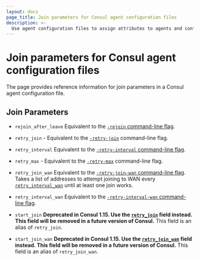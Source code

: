 ```yaml
---
layout: docs
page_title: Join parameters for Consul agent configuration files
description: >-
  Use agent configuration files to assign attributes to agents and configure multiple agents at once. Learn about agent configuration file parameters and formatting with this reference page and sample code.
---
```


# Join parameters for Consul agent configuration files

The page provides reference information for join parameters in a Consul agent configuration file.

## Join Parameters

- `rejoin_after_leave` Equivalent to the [`-rejoin` command-line flag](/consul/commands/agent#_rejoin).

- `retry_join` - Equivalent to the [`-retry-join`](/consul/commands/agent#retry-join) command-line flag.

- `retry_interval` Equivalent to the [`-retry-interval` command-line flag](/consul/commands/agent#_retry_interval).

- `retry_max` - Equivalent to the [`-retry-max`](/consul/commands/agent#_retry_max) command-line flag.

- `retry_join_wan` Equivalent to the [`-retry-join-wan` command-line flag](/consul/commands/agent#_retry_join_wan). Takes a list of addresses to attempt joining to WAN every [`retry_interval_wan`](#_retry_interval_wan) until at least one join works.

- `retry_interval_wan` Equivalent to the [`-retry-interval-wan` command-line flag](/consul/commands/agent#_retry_interval_wan).

- `start_join` **Deprecated in Consul 1.15. Use the [`retry_join`](/consul/docs/reference/agent/configuration-file#retry_join) field instead. This field will be removed in a future version of Consul.**
  This field is an alias of `retry_join`.

- `start_join_wan` **Deprecated in Consul 1.15. Use the [`retry_join_wan`](/consul/docs/reference/agent/configuration-file#retry_join_wan) field instead. This field will be removed in a future version of Consul.**
  This field is an alias of `retry_join_wan`.